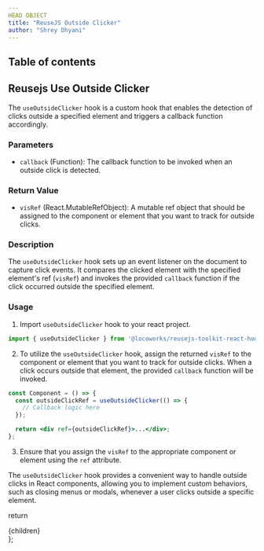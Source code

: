 ```yaml
---
HEAD OBJECT
title: "ReuseJS Outside Clicker"
author: "Shrey Dhyani"
---
```


## Table of contents

## Reusejs Use Outside Clicker

The `useOutsideClicker` hook is a custom hook that enables the detection of clicks outside a specified element and triggers a callback function accordingly.

### **Parameters**

- `callback` (Function): The callback function to be invoked when an outside click is detected.

### **Return Value**

- `visRef` (React.MutableRefObject): A mutable ref object that should be assigned to the component or element that you want to track for outside clicks.

### **Description**

The `useOutsideClicker` hook sets up an event listener on the document to capture click events. It compares the clicked element with the specified element's ref (`visRef`) and invokes the provided `callback` function if the click occurred outside the specified element.

### **Usage**

1. Import `useOutsideClicker` hook to your react project.

```jsx
import { useOutsideClicker } from '@locoworks/reusejs-toolkit-react-hook';
```

2. To utilize the `useOutsideClicker` hook, assign the returned `visRef` to the component or element that you want to track for outside clicks. When a click occurs outside that element, the provided `callback` function will be invoked.
```jsx
const Component = () => {
  const outsideClickRef = useOutsideClicker(() => {
    // Callback logic here
  });

  return <div ref={outsideClickRef}>...</div>;
};
```

3. Ensure that you assign the `visRef` to the appropriate component or element using the `ref` attribute.

The `useOutsideClicker` hook provides a convenient way to handle outside clicks in React components, allowing you to implement custom behaviors, such as closing menus or modals, whenever a user clicks outside a specific element.


  return <div className="prose max-w-full mx-4 pb-10" >{children}</div>
};